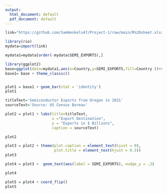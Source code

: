 ```yaml
---
output:
  html_document: default
  pdf_document: default
---
```



```r
link="https://github.com/SamHenkels47/Project-1/raw/main/R%20sheet.xlsx"

library(rio)
mydata=import(link)
```

```r
mydata1=mydata[order(-mydata$SEMI_EXPORTS),]
```

```r
library(ggplot2)
base=ggplot(data=mydata1,aes(x=Country,y=SEMI_EXPORTS,fill=Country ))+scale_x_discrete(limits=mydata1$Country)
base1= base + theme_classic()



```

```r
plot1 = base1 + geom_bar(stat = 'identity') 
plot1
```
```r
titleText='Semiconductor Exports from Oregon in 2021'
sourceText='Source: US Census Bureau'

plot2 = plot1 + labs(title=titleText,
                     x ="Export Destination", 
                     y = "Exports in $ Billions",
                     caption = sourceText) 

plot2

```
```r
plot3 = plot2 + theme(plot.caption = element_text(hjust = 0), 
                      plot.title = element_text(hjust = 0.5))
plot3
```

```r
plot4 = plot3 +  geom_text(aes(label = SEMI_EXPORTS), nudge_y = .3)

plot4
```
```r
plot5 = plot4 + coord_flip()
plot5
```

